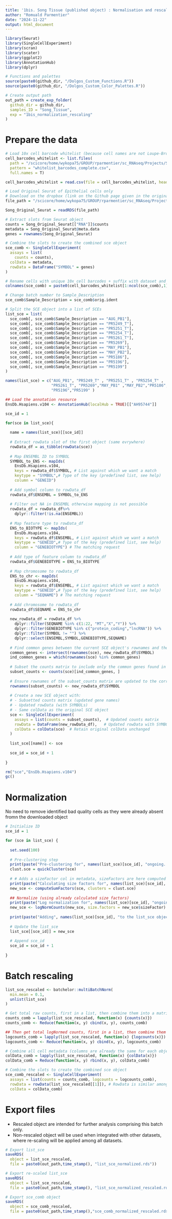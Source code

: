 ```yaml
---
title: '1bis. Song Tissue (published object) : Normalisation and rescaling'
author: "Romuald Parmentier"
date: "2024-11-22"
output: html_document
---
```


```r

library(Seurat)
library(SingleCellExperiment)
library(scran)
library(scater)
library(ggplot2)
library(AnnotationHub)
library(dplyr)

# Functions and palettes
source(paste0(github_dir, "/Dolgos_Custom_Functions.R"))
source(paste0(github_dir, "/Dolgos_Custom_Color_Palettes.R"))

# Create output path
out_path = create_exp_folder(
  github_dir = github_dir,
  samples_ID = "Song_Tissue",
  exp = "1bis_normalization_rescaling"
)

```

# Prepare the data

```r

# Load 10x cell barcode whitelist (because cell names are not Loupe-Browser friendly)
cell_barcodes_whitelist <- list.files(
  path = "/scicore/home/wykopa75/GROUP/rparmentier/sc_RNAseq/Projects/Sequencing_Data/",
  pattern = "whitelist_barcodes_complete.csv",
  full.names = T)

cell_barcodes_whitelist = read.csv(file = cell_barcodes_whitelist, header = F)

# Load Original Seurat of Epithelial cells only
# Download on the dropbox (link on the Github page given in the original paper)
file_path = "/scicore/home/wykopa75/GROUP/rparmentier/sc_RNAseq/Projects/Sequencing_Data/Pre_Processed_Data/Song_2022/Tumor_Tissue_count_matrix/Original_Seurat_Epithelial_Cells.rds"

Song_Original_Seurat = readRDS(file_path)

```

```r

# Extract slots from Seurat object
counts = Song_Original_Seurat[["RNA"]]$counts
metadata = Song_Original_Seurat@meta.data
genes = rownames(Song_Original_Seurat)

# Combine the slots to create the combined sce object
sce_comb <- SingleCellExperiment( 
  assays = list(
    counts = counts),  
  colData = metadata,
  rowData = DataFrame("SYMBOL" = genes)
) 

# Rename cells with unique 10x cell barcodes + suffix with dataset and ID
colnames(sce_comb) = paste0(cell_barcodes_whitelist[1:ncol(sce_comb),1], "-", sce_comb$orig.ident,"_Song_2022_Tum_Epi_Tissue")

# Change batch number to Sample_Description
sce_comb$Sample_Description = sce_comb$orig.ident

```

```r

# Split the SCE object into a list of SCEs
list_sce = list(
  sce_comb[, sce_comb$Sample_Description == "AUG_PB1"],
  sce_comb[, sce_comb$Sample_Description == "PR5249_T"],
  sce_comb[, sce_comb$Sample_Description == "PR5251_T"],
  sce_comb[, sce_comb$Sample_Description == "PR5254_T"],
  sce_comb[, sce_comb$Sample_Description == "PR5261_T"],
  sce_comb[, sce_comb$Sample_Description == "PR5269"],
  sce_comb[, sce_comb$Sample_Description == "MAY_PB1"],
  sce_comb[, sce_comb$Sample_Description == "MAY_PB2"],
  sce_comb[, sce_comb$Sample_Description == "PR5186"],
  sce_comb[, sce_comb$Sample_Description == "PR5196"],
  sce_comb[, sce_comb$Sample_Description == "PR5199"]
)

names(list_sce) = c("AUG_PB1", "PR5249_T" , "PR5251_T" , "PR5254_T" , 
                    "PR5261_T", "PR5269","MAY_PB1" ,"MAY_PB2","PR5186",
                    "PR5196","PR5199" )

```

```r

## Load the annotation resource
EnsDb.Hsapiens.v104 <- AnnotationHub(localHub = TRUE)[["AH95744"]]

sce_id = 1

for(sce in list_sce){
  
  name = names(list_sce)[[sce_id]]
  
  # Extract rowData slot of the first object (same evrywhere)
  rowData_df = as_tibble(rowData(sce))
  
  # Map ENSEMBL ID to SYMBOL
  SYMBOL_to_ENS <- mapIds(
    EnsDb.Hsapiens.v104, 
    keys = rowData_df$SYMBOL, # List against which we want a match
    keytype = "SYMBOL",# Type of the key (predefined list, see help)
    column = "GENEID")
  
  # Add symbol column to rowData_df
  rowData_df$ENSEMBL = SYMBOL_to_ENS
  
  # Filter out NA in ENSEMBL otherwise mapping is not possible
  rowData_df = rowData_df%>%
    dplyr::filter(!is.na(ENSEMBL))
  
  # Map feature type to rowData_df
  ENS_to_BIOTYPE <- mapIds(
    EnsDb.Hsapiens.v104, 
    keys = rowData_df$ENSEMBL, # List against which we want a match
    keytype = "GENEID",# Type of the key (predefined list, see help)
    column = "GENEBIOTYPE") # The matching request
  
  # Add type of feature column to rowData_df
  rowData_df$GENEBIOTYPE = ENS_to_BIOTYPE
  
  # Map chromosome to rowData_df
  ENS_to_chr <- mapIds(
    EnsDb.Hsapiens.v104, 
    keys = rowData_df$ENSEMBL, # List against which we want a match
    keytype = "GENEID",# Type of the key (predefined list, see help)
    column = "SEQNAME") # The matching request
  
  # Add chromosome to rowData_df
  rowData_df$SEQNAME = ENS_to_chr
  
  new_rowData_df = rowData_df %>%
    dplyr::filter(SEQNAME %in% c(1:22, "MT","X","Y")) %>%
    dplyr::filter(GENEBIOTYPE %in% c("protein_coding","lncRNA")) %>%
    dplyr::filter(SYMBOL != "") %>%
    dplyr::select(ENSEMBL,SYMBOL,GENEBIOTYPE,SEQNAME)
  
  # Find common genes between the current SCE object's rownames and the ENSEMBL IDs in new_rowData
  common_genes <- intersect(rownames(sce), new_rowData_df$SYMBOL)
  ind_common_genes = which(rownames(sce) %in% common_genes)
  
  # Subset the counts matrix to include only the common genes found in both the SCE object and new_rowData
  subset_counts <- counts(sce)[ind_common_genes, ]
  
  # Ensure rownames of the subset_counts matrix are updated to the corresponding SYMBOL names from new_rowData
  rownames(subset_counts) <- new_rowData_df$SYMBOL
  
  # Create a new SCE object with:
  # - Subsetted counts matrix (updated gene names)
  # - Updated rowData (with SYMBOLs)
  # - Same colData as the original SCE object
  sce <- SingleCellExperiment(
    assays = list(counts = subset_counts),  # Updated counts matrix
    rowData = DataFrame(new_rowData_df),   # Updated rowData with SYMBOLs
    colData = colData(sce)  # Retain original colData unchanged
  )
  
  list_sce[[name]] <- sce
  
  sce_id = sce_id + 1
  
}

```

```r

rm("sce","EnsDb.Hsapiens.v104")
gc()

```

# Normalization 

No need to remove identified bad quality cells as they were already absent fromn the downloaded object

```r

# Initialize ID
sce_id = 1

for (sce in list_sce) {
  
  set.seed(100)
  
  # Pre-clustering step
  print(paste("Pre-clustering for", names(list_sce)[sce_id], "ongoing..."))
  clust.sce = quickCluster(sce)
  
  # # Adds a sizeFactor col in metadata, sizeFactors are here computed "cluster-wise"
  print(paste("Calculating size factors for", names(list_sce)[sce_id], "ongoing..."))
  new_sce <- computeSumFactors(sce, clusters = clust.sce)
  
  ## Normalize (using already calculated size factors)
  print(paste("Log normalization for", names(list_sce)[sce_id], "ongoing..."))
  new_sce <- logNormCounts(new_sce, size.factors = new_sce$sizeFactor) 
  
  print(paste("Adding", names(list_sce)[sce_id], "to the list_sce object"))
  
  # Update the list_sce
  list_sce[[sce_id]] = new_sce
  
  # Append sce_id
  sce_id = sce_id + 1
  
}

```

# Batch rescaling 

```r

list_sce_rescaled <- batchelor::multiBatchNorm(
  min.mean = 0.1, 
  unlist(list_sce)
)

```


```r

# Get total raw counts, first in a list, then combine them into a matrix
counts_comb = lapply(list_sce_rescaled, function(x) {counts(x)})
counts_comb <- Reduce(function(x, y) cbind(x, y), counts_comb)

## Then get total logNormed counts, first in a list, then combine them into a matrix
logcounts_comb = lapply(list_sce_rescaled, function(x) {logcounts(x)})
logcounts_comb <- Reduce(function(x, y) cbind(x, y), logcounts_comb)

# Combine all cell metadata (columns are already the same for each object of the list)
colData_comb = lapply(list_sce_rescaled, function(x) {colData(x)})
colData_comb = Reduce(function(x, y) rbind(x, y), colData_comb)

# Combine the slots to create the combined sce object
sce_comb_rescaled <- SingleCellExperiment( 
  assays = list(counts = counts_comb, logcounts = logcounts_comb),  
  rowData = rowData(list_sce_rescaled[[1]]), # RowData is similar among all elements 
  colData = colData_comb)

```


# Export files 

- Rescaled object are intended for further analysis comprising this batch only.
- Non-rescaled object will be used when integrated with other datasets, where re-scaling will be applied among all datasets.

```r

# Export list_sce 
saveRDS(
  object = list_sce_rescaled,
  file = paste0(out_path,time_stamp(), "list_sce_normalized.rds"))

# Export re-scaled list_sce 
saveRDS(
  object = list_sce_rescaled,
  file = paste0(out_path,time_stamp(), "list_sce_normalized_rescaled.rds"))

# Export sce_comb object
saveRDS(
  object = sce_comb_rescaled,
  file = paste0(out_path,time_stamp(),"sce_comb_normalized_rescaled.rds"))

```